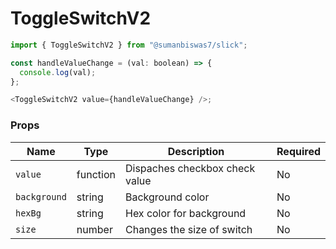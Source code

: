 <!-- Custom-MDX-Documentation.mdx -->

# ToggleSwitchV2

```js
import { ToggleSwitchV2 } from "@sumanbiswas7/slick";

const handleValueChange = (val: boolean) => {
  console.log(val);
};

<ToggleSwitchV2 value={handleValueChange} />;
```

### Props

| Name         | Type     | Description                    | Required |
| ------------ | -------- | ------------------------------ | -------- |
| `value`      | function | Dispaches checkbox check value | No       |
| `background` | string   | Background color               | No       |
| `hexBg`      | string   | Hex color for background       | No       |
| `size`       | number   | Changes the size of switch     | No       |
